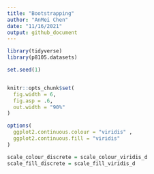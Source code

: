 ```yaml
---
title: "Bootstrapping"
author: "AnMei Chen"
date: "11/16/2021"
output: github_document
---
```


```r
library(tidyverse)
library(p8105.datasets)

set.seed(1)


knitr::opts_chunk$set(
  fig.width = 6,
  fig.asp = .6,
  out.width = "90%"
)

options(
  ggplot2.continuous.colour = "viridis" , 
  ggplot2.continuous.fill = "viridis"
)

scale_colour_discrete = scale_colour_viridis_d
scale_fill_discrete = scale_fill_viridis_d
```

